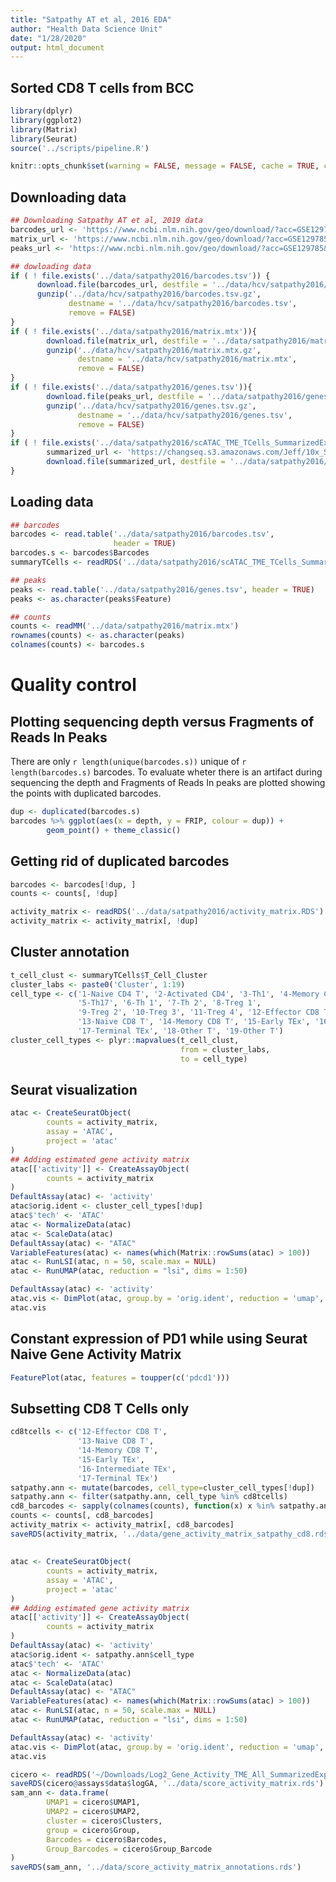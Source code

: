 ```yaml
---
title: "Satpathy AT et al, 2016 EDA"
author: "Health Data Science Unit"
date: "1/28/2020"
output: html_document
---
```


## Sorted CD8 T cells from BCC


```r
library(dplyr)
library(ggplot2)
library(Matrix)
library(Seurat)
source('../scripts/pipeline.R')

knitr::opts_chunk$set(warning = FALSE, message = FALSE, cache = TRUE, cache.lazy = TRUE)
```

## Downloading data

```r
## Downloading Satpathy AT et al, 2019 data
barcodes_url <- 'https://www.ncbi.nlm.nih.gov/geo/download/?acc=GSE129785&format=file&file=GSE129785%5FscATAC%2DTME%2DTCells%2Ecell%5Fbarcodes%2Etxt%2Egz'
matrix_url <- 'https://www.ncbi.nlm.nih.gov/geo/download/?acc=GSE129785&format=file&file=GSE129785%5FscATAC%2DTME%2DTCells%2Emtx%2Egz'
peaks_url <- 'https://www.ncbi.nlm.nih.gov/geo/download/?acc=GSE129785&format=file&file=GSE129785%5FscATAC%2DTME%2DTCells%2Epeaks%2Etxt%2Egz'

## dowloading data
if ( ! file.exists('../data/satpathy2016/barcodes.tsv')) {
      download.file(barcodes_url, destfile = '../data/hcv/satpathy2016/barcodes.tsv.gz')
      gunzip('../data/hcv/satpathy2016/barcodes.tsv.gz', 
             destname = '../data/hcv/satpathy2016/barcodes.tsv',
             remove = FALSE)  
}
if ( ! file.exists('../data/satpathy2016/matrix.mtx')){
        download.file(matrix_url, destfile = '../data/satpathy2016/matrix.mtx.gz')
        gunzip('../data/hcv/satpathy2016/matrix.mtx.gz', 
               destname = '../data/hcv/satpathy2016/matrix.mtx', 
               remove = FALSE)  
}
if ( ! file.exists('../data/satpathy2016/genes.tsv')){
        download.file(peaks_url, destfile = '../data/satpathy2016/genes.tsv.gz')
        gunzip('../data/hcv/satpathy2016/genes.tsv.gz', 
               destname = '../data/hcv/satpathy2016/genes.tsv',
               remove = FALSE) 
}
if ( ! file.exists('../data/satpathy2016/scATAC_TME_TCells_SummarizedExperiment.final.rds')){
        summarized_url <- 'https://changseq.s3.amazonaws.com/Jeff/10x_ScATAC/scATAC_TME_TCells_SummarizedExperiment.final.rds' 
        download.file(summarized_url, destfile = '../data/satpathy2016/scATAC_TME_TCells_SummarizedExperiment.final.rds')
}
```

## Loading data

```r
## barcodes
barcodes <- read.table('../data/satpathy2016/barcodes.tsv', 
                       header = TRUE)  
barcodes.s <- barcodes$Barcodes
summaryTCells <- readRDS('../data/satpathy2016/scATAC_TME_TCells_SummarizedExperiment.final.rds')

## peaks
peaks <- read.table('../data/satpathy2016/genes.tsv', header = TRUE)
peaks <- as.character(peaks$Feature)

## counts
counts <- readMM('../data/satpathy2016/matrix.mtx')
rownames(counts) <- as.character(peaks)
colnames(counts) <- barcodes.s
```

# Quality control

## Plotting sequencing depth versus Fragments of Reads In Peaks

There are only `r length(unique(barcodes.s))` unique of `r length(barcodes.s)` barcodes. To evaluate wheter there is an
artifact during sequencing the depth and Fragments of Reads In peaks are plotted showing the points with 
duplicated barcodes.


```r
dup <- duplicated(barcodes.s)
barcodes %>% ggplot(aes(x = depth, y = FRIP, colour = dup)) + 
        geom_point() + theme_classic()
```

## Getting rid of duplicated barcodes

```r
barcodes <- barcodes[!dup, ]
counts <- counts[, !dup]

activity_matrix <- readRDS('../data/satpathy2016/activity_matrix.RDS')
activity_matrix <- activity_matrix[, !dup]
```

## Cluster annotation

```r
t_cell_clust <- summaryTCells$T_Cell_Cluster
cluster_labs <- paste0('Cluster', 1:19)        
cell_type <- c('1-Naive CD4 T', '2-Activated CD4', '3-Th1', '4-Memory CD4 T',
               '5-Th17', '6-Th 1', '7-Th 2', '8-Treg 1',
               '9-Treg 2', '10-Treg 3', '11-Treg 4', '12-Effector CD8 T',
               '13-Naive CD8 T', '14-Memory CD8 T', '15-Early TEx', '16-Intermediate TEx',
               '17-Terminal TEx', '18-Other T', '19-Other T')
cluster_cell_types <- plyr::mapvalues(t_cell_clust, 
                                      from = cluster_labs, 
                                      to = cell_type)
```


## Seurat visualization

```r
atac <- CreateSeuratObject(
        counts = activity_matrix,
        assay = 'ATAC',
        project = 'atac'
)
## Adding estimated gene activity matrix
atac[['activity']] <- CreateAssayObject(
        counts = activity_matrix
)
DefaultAssay(atac) <- 'activity'
atac$orig.ident <- cluster_cell_types[!dup]
atac$'tech' <- 'ATAC'
atac <- NormalizeData(atac)
atac <- ScaleData(atac)
DefaultAssay(atac) <- "ATAC"
VariableFeatures(atac) <- names(which(Matrix::rowSums(atac) > 100))
atac <- RunLSI(atac, n = 50, scale.max = NULL)
atac <- RunUMAP(atac, reduction = "lsi", dims = 1:50)
```


```r
DefaultAssay(atac) <- 'activity'
atac.vis <- DimPlot(atac, group.by = 'orig.ident', reduction = 'umap', label = TRUE) + ggtitle('ATAC') + NoLegend()
atac.vis
```

## Constant expression of PD1 while using Seurat Naive Gene Activity Matrix

```r
FeaturePlot(atac, features = toupper(c('pdcd1')))
```



## Subsetting CD8 T Cells only

```r
cd8tcells <- c('12-Effector CD8 T',
               '13-Naive CD8 T', 
               '14-Memory CD8 T', 
               '15-Early TEx', 
               '16-Intermediate TEx',
               '17-Terminal TEx')
satpathy.ann <- mutate(barcodes, cell_type=cluster_cell_types[!dup])
satpathy.ann <- filter(satpathy.ann, cell_type %in% cd8tcells)
cd8_barcodes <- sapply(colnames(counts), function(x) x %in% satpathy.ann$Barcodes)
counts <- counts[, cd8_barcodes]
activity_matrix <- activity_matrix[, cd8_barcodes]
saveRDS(activity_matrix, '../data/gene_activity_matrix_satpathy_cd8.rds')
```

##

```r
atac <- CreateSeuratObject(
        counts = activity_matrix,
        assay = 'ATAC',
        project = 'atac'
)
## Adding estimated gene activity matrix
atac[['activity']] <- CreateAssayObject(
        counts = activity_matrix
)
DefaultAssay(atac) <- 'activity'
atac$orig.ident <- satpathy.ann$cell_type
atac$'tech' <- 'ATAC'
atac <- NormalizeData(atac)
atac <- ScaleData(atac)
DefaultAssay(atac) <- "ATAC"
VariableFeatures(atac) <- names(which(Matrix::rowSums(atac) > 100))
atac <- RunLSI(atac, n = 50, scale.max = NULL)
atac <- RunUMAP(atac, reduction = "lsi", dims = 1:50)
```

```r
DefaultAssay(atac) <- 'activity'
atac.vis <- DimPlot(atac, group.by = 'orig.ident', reduction = 'umap', label = TRUE) + ggtitle('ATAC') + NoLegend()
atac.vis
```

```r
cicero <- readRDS('~/Downloads/Log2_Gene_Activity_TME_All_SummarizedExperiment.final.rds')
saveRDS(cicero@assays$data$logGA, '../data/score_activity_matrix.rds')
sam_ann <- data.frame(
        UMAP1 = cicero$UMAP1,
        UMAP2 = cicero$UMAP2,
        cluster = cicero$Clusters,
        group = cicero$Group,
        Barcodes = cicero$Barcodes,
        Group_Barcodes = cicero$Group_Barcode
)
saveRDS(sam_ann, '../data/score_activity_matrix_annotations.rds')
```



